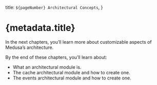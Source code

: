   title: `${pageNumber} Architectural Concepts`,
}

# {metadata.title}

In the next chapters, you’ll learn more about customizable aspects of Medusa’s architecture.

By the end of these chapters, you’ll learn about:

- What an architectural module is.
- The cache architectural module and how to create one.
- The events architectural module and how to create one.